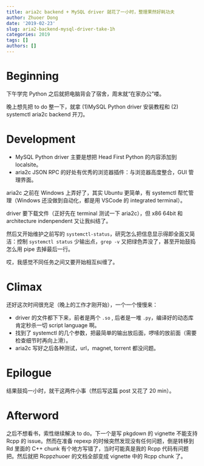 ```yaml
---
title: aria2c backend + MySQL driver 就花了一小时，整理果然好耗功夫
author: Zhuoer Dong
date: '2019-02-23'
slug: aria2-backend-mysql-driver-take-1h
categories: 2019
tags: []
authors: []
---
```


# Beginning

下午学完 Python 之后就把电脑背会了宿舍，周末就“在家办公”喽。

晚上想先把 to do 整一下，就拿 (1)MySQL Python driver 安装教程和 (2) systemctl aria2c backend 开刀。


# Development

- MySQL Python driver 主要是想把 Head First Python 的内容添加到 localsite。
- aria2c JSON RPC 的好处有优秀的浏览器插件：与浏览器高度整合，GUI 管理界面。


aria2c 之前在 Windows 上弄好了，其实 Ubuntu 更简单，有 systemctl 帮忙管理（Windows 还没做到自动化，都是用 VSCode 的 integrated terminal）。

driver 要下载文件（正好先在 terminal 测试一下 aria2c），但 x86 64bit 和 architecture indenpendent 又让我纠结了。

然后又开始维护之前写的 `systemctl-status`，研究怎么把信息显示得即全面又简洁：控制 `systemctl status` 少输出点，`grep -v` 又把绿色弄没了，甚至开始鼓捣怎么用 pipe 去掉最后一行。

哎，我感觉不同任务之间又要开始相互纠缠了。


# Climax

还好这次时间很充足（晚上的工作才刚开始），一个一个慢慢来：

- driver 的文件都下下来，前者是两个 `.so` , 后者是一堆 `.py`，编译好的动态库肯定秒杀一切 script language 啊。
- 找到了 systemctl 的几个参数，把最简单的输出放后面，啰嗦的放前面（需要检查细节时再向上滑）。
- aria2c 写好之后各种测试，url，magnet, torrent 都没问题。


# Epilogue

结果鼓捣一小时，就干这两件小事（然后写这篇 post 又花了 20 min）。


# Afterword

之后不想看书，索性继续解决 to do。下一个是写 pkgdown 的 vignette 不能支持 Rcpp 的 issue。然而在准备 repexp 的时候突然发现没有任何问题，倒是转移到 Rd 里面的 C++ chunk 有个地方写错了，当时可能真是我的 Rcpp 代码有问题把。然后就把 Rcppzhuoer 的文档全部变成 vignette 中的 Rcpp chunk 了。



